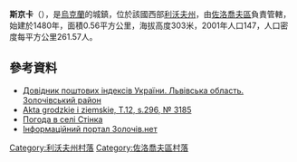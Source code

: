 {{coord|49|46|56|N|24|44|11|E|scale:100000|display=title}}

'''斯京卡'''（{{lang-uk|Стінка}}），是[[烏克蘭|烏克蘭]]的城鎮，位於該國西部[[利沃夫州|利沃夫州]]，由[[佐洛喬夫區|佐洛喬夫區]]負責管轄，始建於1480年，面積0.56平方公里，海拔高度303米，2001年人口147，人口密度每平方公里261.57人。

==參考資料==
*[http://www.uaidx.com/13/290?f=index&d=desc&lang=ua Довідник поштових індексів України. Львівська область. Золочівський район] {{Wayback|url=http://www.uaidx.com/13/290?f=index&d=desc&lang=ua |date=20160127100105 }}
*[http://polona.pl/item/665606/158/ Akta grodzkie i ziemskie, T.12, s.296, № 3185] {{Wayback|url=http://polona.pl/item/665606/158/ |date=20151222130310 }} {{ref-la}}
* [http://weather.in.ua/ua/l'vovskaja/25277 Погода в селі Стінка] {{Wayback|url=http://weather.in.ua/ua/l%27vovskaja/25277 |date=20111221141656 }}
* [http://zolochiv.net/stinka/ Інформаційний портал Золочів.нет] {{Wayback|url=http://zolochiv.net/stinka/ |date=20180626111636 }}

[[Category:利沃夫州村落|Category:利沃夫州村落]]
[[Category:佐洛喬夫區村落|Category:佐洛喬夫區村落]]


{{Lviv-geo-stub}}